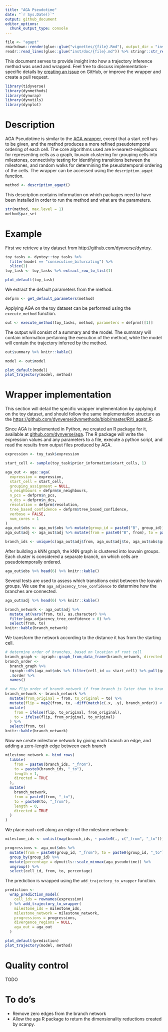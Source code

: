 ```yaml
---
title: "AGA Pseudotime"
date: "`r Sys.Date()`"
output: github_document
editor_options: 
  chunk_output_type: console
---
```


```r
file <- "agapt"
rmarkdown::render(glue::glue("vignettes/{file}.Rmd"), output_dir = "inst/doc/")
readr::read_lines(glue::glue("inst/doc/{file}.md")) %>% stringr::str_replace_all(paste0(rprojroot::find_rstudio_root_file(), "/inst/doc/"), "") %>% readr::write_lines(glue::glue("inst/doc/{file}.md"))
```

This document serves to provide insight into how a trajectory inference method was used and wrapped. 
Feel free to discuss implementation-specific details by [creating an issue](https://github.com/dynverse/dynmethods/issues) on GitHub,
or improve the wrapper and create a pull request.


```r
library(tidyverse)
library(dynmethods)
library(dynwrap)
library(dynutils)
library(dynplot)
```

# Description
AGA Pseudotime is similar to the [AGA wrapper](aga.md), except that a start cell has to be given, and the method produces a 
more refined pseudotemporal ordering of each cell.
The core algorithms used are k-nearest-neighbours for representing cells as a graph, louvain clustering for grouping 
cells into milestones, connectivity testing for identifying transitions between the milestones, and random walks for determining 
the pseudotemporal ordering of the cells.
The wrapper can be accessed using the `description_agapt` function.
```r
method <- description_agapt()
```

This description contains information on which packages need to have been installed in order to run 
the method and what are the parameters.

```r
str(method, max.level = 1)
method$par_set
```

# Example
First we retrieve a toy dataset from [http://github.com/dynverse/dyntoy](dyntoy).
```r
toy_tasks <- dyntoy::toy_tasks %>% 
  filter(model == "consecutive_bifurcating") %>% 
  slice(1)
toy_task <- toy_tasks %>% extract_row_to_list(1)

plot_default(toy_task)
```

We extract the default parameters from the method.
```r
defprm <- get_default_parameters(method)
```

Applying AGA on the toy dataset can be performed using the `execute_method` function.
```r
out <- execute_method(toy_tasks, method, parameters = defprm)[[1]]
```

The output will consist of a summary and the model. The summary will contain information 
pertaining the execution of the method, while the model will contain the trajectory inferred
by the method.

```r
out$summary %>% knitr::kable()

model <- out$model 

plot_default(model)
plot_trajectory(model, method)
```

# Wrapper implementation
This section will detail the specific wrapper implementation by applying it on the toy dataset, 
and should follow the same implementation structure as the [https://github.com/dynverse/dynmethods/blob/master/R/ti_agapt.R](source code).

Since AGA is implemented in Python, we created an R package for it, available at [github.com/dynverse/aga](https://github.com/dynverse/aga).
The R package will write the expression values and any parameters to a file, execute a python script, and read the results from output files produced by AGA.
```r
expression <- toy_task$expression

start_cell <- sample(toy_task$prior_information$start_cells, 1)

aga_out <- aga::aga(
  expression = expression,
  start_cell = start_cell,
  grouping_assignment = NULL,
  n_neighbours = defprm$n_neighbours,
  n_pcs = defprm$n_pcs,
  n_dcs = defprm$n_dcs,
  resolution = defprm$resolution,
  tree_based_confidence = defprm$tree_based_confidence,
  verbose = FALSE,
  num_cores = 1
)
aga_out$obs <- aga_out$obs %>% mutate(group_id = paste0("B", group_id))
aga_out$adj <- aga_out$adj %>% mutate(from = paste0("B", from), to = paste0("B", to))

branch_ids <- unique(c(aga_out$adj$from, aga_out$adj$to, aga_out$obs$group_id))
```


After building a kNN graph, the kNN graph is clustered into louvain groups. 
Each cluster is considered a separate branch, on which cells are pseudotemporally ordered.
```r
aga_out$obs %>% head(6) %>% knitr::kable()
```

Several tests are used to assess which transitions exist between the louvain groups. 
We use the `aga_adjacency_tree_confidence` to determine how the branches are connected.
```r
aga_out$adj %>% head(6) %>% knitr::kable()

branch_network <- aga_out$adj %>%
  mutate_at(vars(from, to), as.character) %>%
  filter(aga_adjacency_tree_confidence > 0) %>%
  select(from, to)
knitr::kable(branch_network)
```

We transform the network according to the distance it has from the starting cell.
```r

# determine order of branches, based on location of root cell
branch_graph <- igraph::graph_from_data_frame(branch_network, directed = FALSE, vertices = branch_ids)
branch_order <- 
  branch_graph %>% 
  igraph::dfs(aga_out$obs %>% filter(cell_id == start_cell) %>% pull(group_id)) %>%
  .$order %>% 
  names()

# now flip order of branch network if from branch is later than to branch
branch_network <- branch_network %>%
  mutate(from_original = from, to_original = to) %>%
  mutate(flip = map2(from, to, ~diff(match(c(.x, .y), branch_order)) < 0)) %>%
  mutate(
    from = ifelse(flip, to_original, from_original),
    to = ifelse(flip, from_original, to_original)
  ) %>%
  select(from, to)
knitr::kable(branch_network)
```


Now we create milestone network by giving each branch an edge, and adding a zero-length edge between each branch
```r
milestone_network <- bind_rows(
  tibble(
    from = paste0(branch_ids, "_from"),
    to = paste0(branch_ids, "_to"),
    length = 1,
    directed = TRUE
  ),
  mutate(
    branch_network, 
    from = paste0(from, "_to"),
    to = paste0(to, "_from"),
    length = 0,
    directed = TRUE
  )
)
```

We place each cell along an edge of the milestone network:
```r
milestone_ids <- unlist(map(branch_ids, ~ paste0(., c("_from", "_to"))))

progressions <- aga_out$obs %>%
  mutate(from = paste0(group_id, "_from"), to = paste0(group_id, "_to")) %>%
  group_by(group_id) %>%
  mutate(percentage = dynutils::scale_minmax(aga_pseudotime)) %>%
  ungroup() %>%
  select(cell_id, from, to, percentage)
```


The prediction is wrapped using the `add_trajectory_to_wrapper` function. 
```r
prediction <- 
  wrap_prediction_model(
    cell_ids = rownames(expression)
  ) %>% add_trajectory_to_wrapper(
    milestone_ids = milestone_ids,
    milestone_network = milestone_network,
    progressions = progressions,
    divergence_regions = NULL,
    aga_out = aga_out
  ) 

plot_default(prediction)
plot_trajectory(model, method)
```

# Quality control
TODO

# To do's
 * Remove zero edges from the branch network
 * Allow the aga R package to return the dimensionality reductions created by scanpy.
